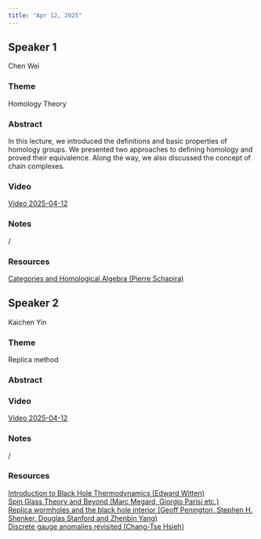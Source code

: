 ```yaml
---
title: "Apr 12, 2025"
---
```


## Speaker 1
Chen Wei

### Theme
Homology Theory

### Abstract
In this lecture, we introduced the definitions and basic properties of homology groups. We presented two approaches to defining homology and proved their equivalence. Along the way, we also discussed the concept of chain complexes.

### Video  
[Video 2025-04-12](https://drive.google.com/file/d/1Bx9-24vLl_KhmeDAS9Xj0a0VpfoZ6nMn/view?usp=sharing)

### Notes  
/

### Resources  
[Categories and Homological Algebra (Pierre Schapira)](https://drive.google.com/file/d/1b84HkWI1b4ex39Le5Pwn97ILkSQwceWc/view?usp=sharing)

## Speaker 2
Kaichen Yin

### Theme
Replica method

### Abstract

### Video  
[Video 2025-04-12](https://drive.google.com/file/d/1Z9OscnXl7WgyrlfzmB90subRIBhGepuS/view?usp=sharing)

### Notes  
/

### Resources  
[Introduction to Black Hole Thermodynamics (Edward Witten)](https://drive.google.com/file/d/1wiC13MmncGQJ3OcNlOx6eqVRyII0Jg5W/view?usp=sharing)  
[Spin Glass Theory and Beyond (Marc Megard, Giorgio Parisi etc.)](https://drive.google.com/file/d/17NY7Nh4m6nx7rMc7EvfAI1yAarCbxfNg/view?usp=sharing)  
[Replica wormholes and the black hole interior (Geoff Penington, Stephen H. Shenker, Douglas Stanford and Zhenbin Yang)](https://drive.google.com/file/d/1WpLvIPV7sLbEL9_F-OaehpckkxUY2gGH/view?usp=sharing)  
[Discrete gauge anomalies revisited (Chang-Tse Hsieh)](https://drive.google.com/file/d/1b84HkWI1b4ex39Le5Pwn97ILkSQwceWc/view?usp=sharing)